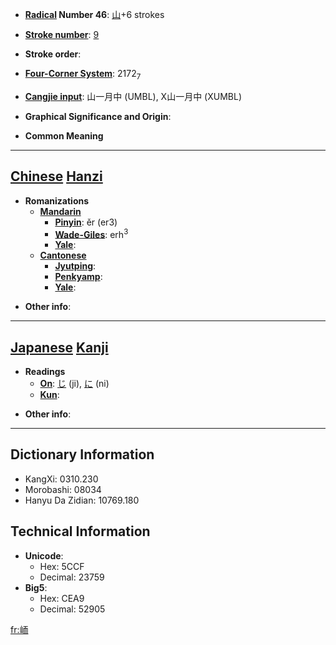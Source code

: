* '''[[Wiktionary:Chinese radical index| Radical]] Number 46''': [[Wiktionary:Chinese radical index 山|山]]+6 strokes

* '''[[Wiktionary:Chinese total strokes index|Stroke number]]''': [[Wiktionary:Chinese total strokes index 9|9]]

* '''Stroke order''': 

* '''[[Wiktionary:Chinese four corner index|Four-Corner System]]''': 2172<sub>7</sub>

* '''[[Wiktionary:Chinese Cangjie index|Cangjie input]]''': 山一月中 (UMBL), X山一月中 (XUMBL)

* '''Graphical Significance and Origin''': 

* '''Common Meaning'''

----

== [[Chinese]] [[Hanzi]] ==

* '''Romanizations'''
** '''[[Mandarin]]'''
*** '''[[Pinyin]]''': ěr (er3)
*** '''[[Wade-Giles]]''': erh<sup>3</sup>
*** '''[[Yale]]''': 
** '''[[Cantonese]]'''
*** '''[[Jyutping]]''':
*** '''[[Penkyamp]]''': 
*** '''[[Yale]]''': 

* '''Other info''': 

----

== [[Japanese]] [[Kanji]] ==

* '''Readings'''
** '''[[On]]''': [[じ]] (ji), [[に]] (ni)
** '''[[Kun]]''': 

* '''Other info''':  

----

== Dictionary Information ==

* KangXi: 0310.230
* Morobashi: 08034
* Hanyu Da Zidian: 10769.180

== Technical Information ==

* '''Unicode''':
** Hex: 5CCF
** Decimal: 23759
* '''Big5''':
** Hex: CEA9
** Decimal: 52905

[[fr:峏]]